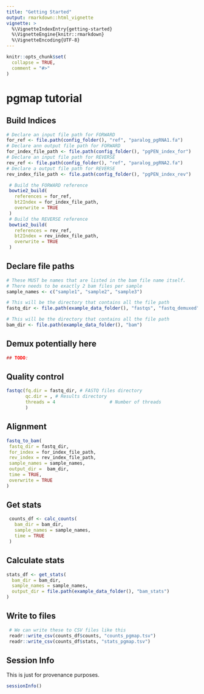 ```yaml
---
title: "Getting Started"
output: rmarkdown::html_vignette
vignette: >
  %\VignetteIndexEntry{getting-started}
  %\VignetteEngine{knitr::rmarkdown}
  %\VignetteEncoding{UTF-8}
---
```


```r
knitr::opts_chunk$set(
  collapse = TRUE,
  comment = "#>"
)
```

# pgmap tutorial


## Build Indices

```r
# Declare an input file path for FORWARD
for_ref <- file.path(config_folder(), "ref", "paralog_pgRNA1.fa")
# Declare ann output file path for FORWARD
for_index_file_path <- file.path(config_folder(), "pgPEN_index_for")
# Declare an input file path for REVERSE
rev_ref <- file.path(config_folder(), "ref", "paralog_pgRNA2.fa")
# Declare a output file path for REVERSE
rev_index_file_path <- file.path(config_folder(), "pgPEN_index_rev")
```

```r
 # Build the FORWARD reference
 bowtie2_build(
   references = for_ref,
   bt2Index = for_index_file_path,
   overwrite = TRUE
 )
 # Build the REVERSE reference
 bowtie2_build(
   references = rev_ref,
   bt2Index = rev_index_file_path,
   overwrite = TRUE
 )
```

## Declare file paths

```r
# These MUST be names that are listed in the bam file name itself.
# There needs to be exactly 2 bam files per sample
sample_names <- c("sample1", "sample2", "sample3")

# This will be the directory that contains all the file path
fastq_dir <- file.path(example_data_folder(), "fastqs", "fastq_demuxed")

# This will be the directory that contains all the file path
bam_dir <- file.path(example_data_folder(), "bam")
```

## Demux potentially here

```r
## TODO: 
```

## Quality control

```r
fastqc(fq.dir = fastq_dir, # FASTQ files directory
       qc.dir = , # Results directory
       threads = 4                    # Number of threads
       )
```

## Alignment

```r
fastq_to_bam(
 fastq_dir = fastq_dir,
 for_index = for_index_file_path,
 rev_index = rev_index_file_path,
 sample_names = sample_names,
 output_dir =  bam_dir,
 time = TRUE,
 overwrite = TRUE
)
```

## Get stats

```r
 counts_df <- calc_counts(
   bam_dir = bam_dir,
   sample_names = sample_names,
   time = TRUE
 )
```

## Calculate stats

```r
stats_df <- get_stats(
  bam_dir = bam_dir,
  sample_names = sample_names,
  output_dir = file.path(example_data_folder(), "bam_stats")
)
```

## Write to files

```r
 # We can write these to CSV files like this
 readr::write_csv(counts_df$counts, "counts_pgmap.tsv")
 readr::write_csv(counts_df$stats, "stats_pgmap.tsv")
```

## Session Info

This is just for provenance purposes.

```r
sessionInfo()
```
